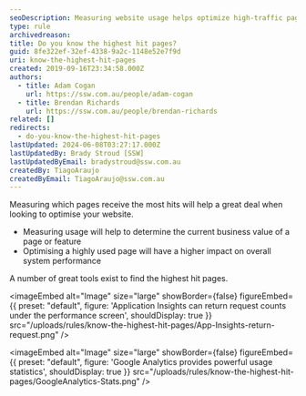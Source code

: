 ```yaml
---
seoDescription: Measuring website usage helps optimize high-traffic pages for better system performance.
type: rule
archivedreason:
title: Do you know the highest hit pages?
guid: 8fe322ef-32ef-4338-9a2c-1148e52e7f9d
uri: know-the-highest-hit-pages
created: 2019-09-16T23:34:58.000Z
authors:
  - title: Adam Cogan
    url: https://ssw.com.au/people/adam-cogan
  - title: Brendan Richards
    url: https://ssw.com.au/people/brendan-richards
related: []
redirects:
  - do-you-know-the-highest-hit-pages
lastUpdated: 2024-06-08T03:27:17.000Z
lastUpdatedBy: Brady Stroud [SSW]
lastUpdatedByEmail: bradystroud@ssw.com.au
createdBy: TiagoAraujo
createdByEmail: TiagoAraujo@ssw.com.au
---
```


Measuring which pages receive the most hits will help a great deal when looking to optimise your website.

- Measuring usage will help to determine the current business value of a page or feature
- Optimising a highly used page will have a higher impact on overall system performance

A number of great tools exist to find the highest hit pages.

<imageEmbed
  alt="Image"
  size="large"
  showBorder={false}
  figureEmbed={{
    preset: "default",
    figure: 'Application Insights can return request counts under the performance screen',
    shouldDisplay: true
  }}
  src="/uploads/rules/know-the-highest-hit-pages/App-Insights-return-request.png"
/>


<imageEmbed
  alt="Image"
  size="large"
  showBorder={false}
  figureEmbed={{
    preset: "default",
    figure: 'Google Analytics provides powerful usage statistics',
    shouldDisplay: true
  }}
  src="/uploads/rules/know-the-highest-hit-pages/GoogleAnalytics-Stats.png"
/>
